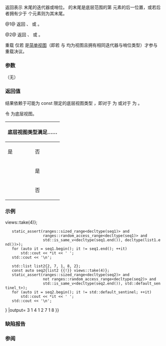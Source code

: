 {{cpp/ranges/take_view/title|end}}
{{cpp/ranges/take_view/navbar}}

{{dcl begin}}
{{dcla|num=1|since=c++20|
constexpr auto end() requires (!/*simple-view*/&lt;V&gt;);
}}
{{dcla|num=2|since=c++20|
constexpr auto end() const requires ranges::range&lt;const V&gt;;
}}
{{dcl end}}

返回表示 {{tt|take_view}} 末尾的迭代器或哨位。{{tt|take_view}} 的末尾是底层范围的第 {{tt|count}} 元素的后一位置，或若后者拥有少于 {{tt|count}} 个元素则为其末尾。

@1@ 返回 {{c|take_view::/*sentinel*/&lt;false&gt;}}、{{c|std::default_sentinel_t}} 或 {{c|ranges::range_iterator_t&lt;V&gt;}}。

@2@ 返回 {{c|take_view::/*sentinel*/&lt;true&gt;}}、{{c|std::default_sentinel_t}} 或 {{c|ranges::range_iterator_t&lt;const V&gt;}}。

重载 {{v|1}} 仅若 {{tt|V}} 是[[cpp/ranges#辅助概念|简单视图]]（即若 {{tt|V}} 与 {{tt|const V}} 均为视图且拥有相同迭代器与哨位类型）才参与重载决议。

===参数===
（无）

===返回值===
结果依赖于可能为 const 限定的底层视图类型 {{tti|Base}}，即对于 {{vl|1}} 为 {{tt|V}} 或对于 {{vl|2}} 为 {{tt|const V}}。

令 {{rlpi|/#数据成员|base_}} 为底层视图。

{| class="wikitable"
|-
!rowspan=2 colspan=2|底层视图类型满足……
!colspan=2|{{lconcept|random_access_range}}
|-
! 是
! 否
|-
! rowspan=2|{{lconcept|sized_range}}
! 是
|{{c multi|ranges::begin(base_) +
|    ranges::range_difference_t&lt;Base_&gt;(this-&gt;size())}}
|{{c|std::default_sentinel}}
|-
! 否
|colspan=2|
@1@ {{c|/*sentinel*/&lt;false&gt;{ranges::end(base_)}&lt;!----&gt;}}
@2@ {{c|/*sentinel*/&lt;true&gt;{ranges::end(base_)}&lt;!----&gt;}}
|}

===示例===
{{example
|code=
#include &lt;iostream&gt;
#include &lt;iterator&gt;
#include &lt;list&gt;
#include &lt;ranges&gt;
#include &lt;type_traits&gt;
namespace ranges = std::ranges;
namespace views = std::views;

int main()
{
    const auto list1 = {3, 1, 4, 1, 5};
    const auto seq1{list1 {{!}} views::take(4)};
    static_assert(ranges::sized_range&lt;decltype(seq1)&gt; and
                  ranges::random_access_range&lt;decltype(seq1)&gt; and
                  std::is_same_v&lt;decltype(seq1.end()), decltype(list1.end())&gt;);
    for (auto it = seq1.begin(); it != seq1.end(); ++it)
        std::cout &lt;&lt; *it &lt;&lt; ' ';
    std::cout &lt;&lt; '\n';

    std::list list2{2, 7, 1, 8, 2};
    const auto seq2{list2 {{!}} views::take(4)};
    static_assert(ranges::sized_range&lt;decltype(seq2)&gt; and
                  not ranges::random_access_range&lt;decltype(seq2)&gt; and
                  std::is_same_v&lt;decltype(seq2.end()), std::default_sentinel_t&gt;);
    for (auto it = seq2.begin(); it != std::default_sentinel; ++it)
        std::cout &lt;&lt; *it &lt;&lt; ' ';
    std::cout &lt;&lt; '\n';
}
|output=
3 1 4 1
2 7 1 8
}}

===缺陷报告===
{{dr list begin}}
{{dr list item|paper=P2393R1|std=C++20|before=有符号与无符号整数类间的隐式转换可能失败|after=使之为显式}}
{{dr list end}}

===参阅===
{{dsc begin}}
{{dsc inc|cpp/ranges/adaptor/dsc begin|take_view}}
{{dsc inc|cpp/iterator/dsc counted_iterator}}
{{dsc inc|cpp/ranges/adaptor/sentinel/dsc operator cmp|take_view}}
{{dsc end}}

{{langlinks|de|en|es|ja|ru}}